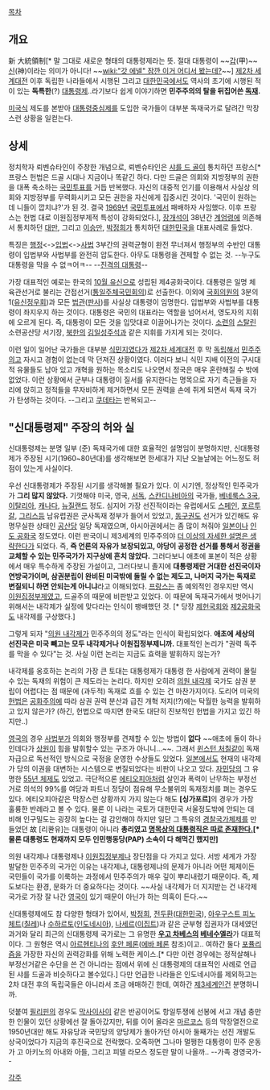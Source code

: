 [[목차]]
== 개요 ==
新 大統領制[* 말 그대로 새로운 형태의 대통령제라는 뜻. 절대 대통령이 ~~[[갑]](甲)~~ [[신]](神)이라는 의미가 아니다! ~~[[wiki:"갓 에넬" 잠깐 이거 어디서 봤는데?]]~~]
[[제2차 세계대전]] 이후 독립한 나라들에서 시행된 그리고 [[대한민국]]에서도 역사의 초기에 시행된 적이 있는 '''독특한'''(?) [[대통령]]제..라기보다 쉽게 이야기하면 '''민주주의의 탈을 뒤집어쓴 [[독재]].'''

[[미국]]식 제도를 본받아 [[대통령중심제]]를 도입한 국가들이 대부분 독재국가로 달려간 막장스런 상황을 일컫는다.

== 상세 ==
정치학자 뢰벤슈타인이 주창한 개념으로, 뢰벤슈타인은 [[샤를 드 골]]이 통치하던 프랑스[* 프랑스 헌법은 드골 시대나 지금이나 똑같긴 하다. 다만 드골은 의회와 지방정부의 권한을 대폭 축소하는 [[국민투표]]를 거듭 반복했다. 자신의 대중적 인기를 이용해서 사실상 의회와 지방정부를 무력화시키고 모든 권한을 자신에게 집중시킨 것이다. '국민이 원하는데 니들이 깝치냐?'가 된 것. 결국 [[1969년]] [[국민투표]]에서 패배하자 사임했다. 이후 프랑스는 헌법 대로 이원집정부제적 특성이 강화되었다.], [[장개석]]이 38년간 [[계엄령]]에 의존해서 통치하던 [[대만]], 그리고 [[이승만]], [[박정희]]가 통치하던 [[대한민국]]을 대표사례로 들었다.

특징은 [[행정]]<->[[입법]]<->[[사법]] 3부간의 권력균형이 완전 무너져서 행정부의 수반인 대통령이 입법부와 사법부를 완전히 압도한다. 아무도 대통령을 견제할 수 없는 것. --누구도 대통령을 막을 수 없ㅋ어ㅋ-- --[[진격의 대통령]]--

가장 대표적인 예로는 한국의 [[10월 유신]]으로 성립된 제4공화국이다. 대통령은 일명 체육관선거로 불리는 간접선거([[통일주체국민회의]])로 선출한다. 이외에 [[국회의원]]의 3분의 1([[유신정우회]])과 모든 [[법관]]([[판사]])를 사실상 대통령이 임명한다. 입법부와 사법부를 대통령이 좌지우지 하는 것이다. 대통령은 국민의 대표라는 역할을 넘어서서, 영도자의 지휘에 오르게 된다. 즉, 대통령이 모든 것을 입맛대로 이끌어나가는 것이다. [[소련]]의 [[스탈린]] 소련공산당 서기장, [[북한]]의 [[김일성]]주석과 같은 지휘를 가지게 되는 것이다.

이런 일이 일어난 국가들은 대부분 [[식민지]]였다가 [[제2차 세계대전]] 후 막 [[독립]]해서 [[민주주의]]고 자시고 경험이 없는데 막 던져진 상황이였다. 이러다 보니 식민 지배 이전의 구시대적 유물들도 남아 있고 개혁을 원하는 목소리도 나오면서 정국은 매우 혼란해질 수 밖에 없었다. 이런 상황에서 군부나 대통령이 질서를 유지한다는 명목으로 자기 측근들을 자리에 앉히고 정적들을 무자비하게 제거하면서 모든 권력을 손에 쥐게 되면서 독재 국가가 탄생하는 것이다. --그리고 [[쿠데타]]는 반복되고--

== "신대통령제" 주장의 허와 실 ==
신대통령제는 분명 일부 (준) 독재국가에 대한 효율적인 설명임이 분명하지만, 신대통령제가 주장된 시기(1960~80년대)를 생각해보면 한세대가 지난 오늘날에는 어느정도 허점이 있는게 사실이다.

우선 신대통령제가 주장된 시기를 생각해볼 필요가 있다. 이 시기엔, 정상적인 민주국가가 '''그리 많지 않았다.''' 기껏해야 미국, 영국, [[서독]], [[스칸디나비아]]의 국가들, [[베네룩스 3국]], [[이탈리아]], [[캐나다]], [[뉴질랜드]] 정도. 심지어 가장 선진적이라는 유럽에서도 [[스페인]], [[포르투갈]], [[그리스]]등 남유럽권은  군사독재 정부가 들어서 있었고, [[동구권]]도 선거가 있긴해도 유명무실한 상태인 [[공산당]] 일당 독재였으며, 아시아권에서는 좀 많이 쳐줘야 [[일본]]이나 [[인도 공화국]] 정도였다. 이런 판국이니 제3세계의 민주주의야 [[더 이상의 자세한 설명은 생략한다]]가 되었다. 즉, '''즉 언론의 자유가 보장되있고, 야당이 공정한 선거를 통해서 정권을 교체할 수 있는 민주국가가 지구상에 흔치 않았다.''' 그러다보니 애초에 표본이 적은 상황에서 매우 특수하게 주장된 가설이고, 그러다보니 졸지에 '''대통령제란 거대한 선진국이자 연방국가이며, 삼권분립이 완비된 미국밖에 돌릴 수 없는 제도고, 나머지 국가는 독재로 변질되니 하면 안되는게 아니냐'''라고 이해되었다. [[프랑스]]는 좀 예외적인 경우지만 역시 [[이원집정부제]]였고, 드골주의 때문에 비판받고 있었다. 이 때문에 독재국가에서 벗어나기 위해서는 내각제가 실정에 맞다라는 인식이 팽배했던 것. [* 당장 [[제헌국회]]와 [[제2공화국]]도 내각제를 구상했다.]

그렇게 되자 "[[의원 내각제]]가 민주주의의 정도"라는 인식이 확립되었다. '''애초에 세상의 선진국은 미국 빼고는 모두 내각제거나 이원집정부제니까.''' 대표적인 논리가 "권력 독주를 막을 수 있다"는 것. 사실 이런 논리는 지금도 효력을 발휘하지 않는가?

내각제를 옹호하는 논리의 가장 큰 토대는 대통령제가 대통령 한 사람에게 권력이 몰릴 수 있는 독재의 위험이 큰 제도라는 논리다. 하지만 오히려 [[의원 내각제]] 국가도 삼권 분립이 어렵다는 점 때문에 (과두적) 독재로 흐를 수 있는 건 마찬가지이다. 도리어 미국의 [[헌법]]은 [[공화주의]]에 따라 삼권 권력 분산과 급진 개혁 저지(!?)에는 탁월한 능력을 발휘하고 있지 않은가? (하긴, 헌법으로 따지면 한국도 대단히 진보적인 헌법을 가지고 있긴 하지만..)

[[영국]]의 경우 [[사법부]]가 의회와 행정부를 견제할 수 있는 방법이 '''없다''' ~~애초에 둘이 하나인데다가 [[상원]]이 힘을 발휘할수 있는 구조가 아니니...~~. 그래서 [[윈스턴 처칠]]같이 독재자급으로 독선적인 방식으로 국정을 운영한 수상들도 있었다. [[일본]]에서도 현재의 내각제가 당의 이권을 대변하는 시스템으로 변질되었다는 비판이 나오고 있다. [[자민당]]의 그 유명한 [[55년 체제]]도 있었고. 극단적으론 [[에티오피아]]처럼 살인과 폭력이 난무하는 부정선거로 의석의 99%를 여당과 파트너 정당이 점유해 무소불위의 독재정치를 펴는 경우도 있다. 에티오피아같은 막장스런 상황까지 가지 않는다 해도 '''[싱가포르]'''의 경우가 가장 훌륭한 반례라고 볼 수 있다. 물론 이 나라는 국토가 대한민국 서울정도밖에 안되는 데 비해 인구밀도는 굉장히 높다는 걸 감안해야 하지만 일단 그 특유의 [[경찰국가]]체제를 만들었던 故 [리콴유]는 대통령이 아니라 '''총리였고 [http://en.wikipedia.org/wiki/President_of_Singapore 명목상의 대통령직은 따로 존재한다.][* 물론 대통령도 현재까지 모두 인민행동당(PAP) 소속이 다 해먹긴 했지만]'''

의원 내각제나 대통령제나 [[이원집정부제]]나 장단점을 다 가지고 있다. 서방 세계가 가장 발달한 민주주의 국가인 이유는 내각제냐, 대통령제냐의 문제가 아니라 어떤 체제이든 국민들이 국가를 이룩하는 과정에서 민주주의가 매우 깊이 뿌리내렸기 때문이다. 즉, 제도보다는 환경, 문화가 더 중요하다는 것이다. ~~사실 내각제가 더 지지받는 건 내각제 국가로 가장 잘 나간 [[영국]]이 있기 때문이 아닌가 하는 의혹이 든다.~~

신대통령제에도 참 다양한 형태가 있어서, [[박정희]], [[전두환]]([[대한민국]]), [[아우구스트 피노체트]]([[칠레]])나 [[수하르토]]([[인도네시아]]), [[나세르]]([[이집트]])과 같은 군부형 집권자가 대세였던 과거와 달리 최근의 신대통령제 국가로는 그 유명한 '''[[우고 차베스]]의 [[베네수엘라]]'''가 대표적이다. 그 원형은 역시 [[아르헨티나]]의 [[후안 페론]]([[에바 페론]] 참조)이고.. 여하간 둘다 [[포퓰리즘]]을 가장한 자신의 권력강화를 위해 노력한 케이스.[* 다만 이런 경우에는 정적살해나 부정선거같은 수단을 쓴 건 아니라는 점에서 위에 신 대통령제의 대표적인 사례로 언급된 샤를 드골과 비슷하다고 볼수있다.] 다만 언급한 나라들은 인도네시아를 제외하고는 2차 대전 후의 독립국들은 아니라서 조금 애매하긴 한데, 여하간 [[제3세계]]인건 분명하니까. 

덧붙여 [[필리핀]]의 경우도 [[막사이사이]] 같은 반공이어도 항일투쟁에 선봉에 서고 개념 충만한 인물이 있던 상황에선 잘 돌아갔지만, 뒤를 이어 올라온 [[마르코스]] 등의 막장열전으로 1950년대만 해도 자유당과 국민당의 양당제가 돌아가던 아시아 둘째가는 선진 개발도상국이었다가 지금의 후진국으로 전락했다. 오죽하면 그나마 멀쩡한 대통령이 민주 운동가 고 아키노의 아내와 아들, 그리고 피델 라모스 정도란 말이 나올까.. --가족 경영국가--

[[각주]]
